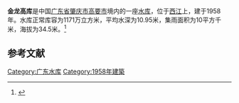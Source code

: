{{Infobox Reservoir 
|name = 金龙高库
|nickname = 
|image = 
|image_caption = 
|map = 
|map_caption = 
|pushpin_map = 
|pushpin_map_caption = 
|code = 
|class = 
|location_of_reservoir = [[广东省|广东省]][[肇庆市|肇庆市]][[高要市|高要市]]
|location_of_dam = 
|inflow = 
|outflow = 
|catchment_area = 10
|reservoir_area = 
|mean_depth = 10.95
|maximum_depth = 
|flood_level = 
|normal_water_level = 
|dead_water_level = 
|water_quality = 
|island = 
|maximum_storage_capacity = 
|normal_storage_capacity = 1171万
|dead_storage_capacity = 
|type_of_dam = 
|elevation_of_dam = 
|height_of_dam = 
|length_of_dam = 
|width_of_dam = 
|installed_capacity = 
|irrigated_area =
|start = 
|complete = 1958年
|cost = 
|emigrate = 
|latd = 
|latm = 
|lats = 
|latNS = 
|longd = 
|longm = 
|longs = 
|longEW = 
|website = 
|footnotes = 
}}
'''金龙高库'''是中国[[广东省|广东省]][[肇庆市|肇庆市]][[高要市|高要市]]境内的一座[[水库|水库]]，位于[[西江|西江]]上，建于1958年。水库正常库容为1171万立方米，平均水深为10.95米，集雨面积为10平方千米，海拔为34.5米。<ref>{{cite web|url=http://brim.ihb.ac.cn/12/CN/12.asp|title=中国大中型水库基本特征数据库|work=中国生物多样性信息系统内陆水体生物学分部|deadurl=yes|archiveurl=https://web.archive.org/web/20120402061833/http://brim.ihb.ac.cn/12/CN/12.asp|archivedate=2012-04-02}}</ref>
== 参考文献 ==
{{Reflist}}

{{广东小作品}}

[[Category:广东水库|Category:广东水库]]
[[Category:1958年建築|Category:1958年建築]]